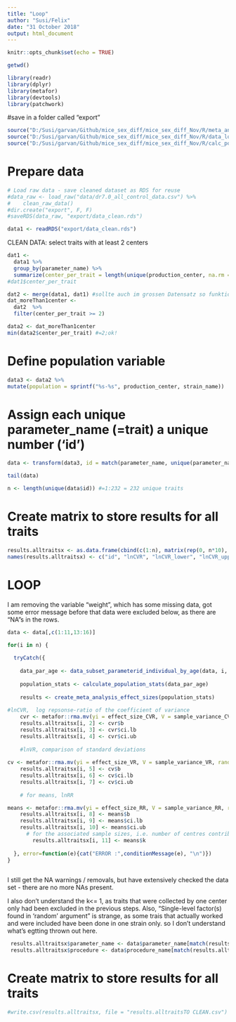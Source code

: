 ---
title: "Loop"
author: "Susi/Felix"
date: "31 October 2018"
output: html_document
---

```{r setup, include=FALSE}
knitr::opts_chunk$set(echo = TRUE)

```

```{r}
getwd()
```

```{r}
library(readr)
library(dplyr)
library(metafor)
library(devtools)
library(patchwork)
```

#save in a folder called "export"

```{r}
source("D:/Susi/garvan/Github/mice_sex_diff/mice_sex_diff_Nov/R/meta_analysis.R")
source("D:/Susi/garvan/Github/mice_sex_diff/mice_sex_diff_Nov/R/data_load_clean2.R")
source("D:/Susi/garvan/Github/mice_sex_diff/mice_sex_diff_Nov/R/calc_pop_stats.R")
```

# Prepare data 
```{r}
# Load raw data - save cleaned dataset as RDS for reuse
#data_raw <- load_raw("data/dr7.0_all_control_data.csv") %>%
#    clean_raw_data()
#dir.create("export", F, F)
#saveRDS(data_raw, "export/data_clean.rds")

data1 <- readRDS("export/data_clean.rds")
```


CLEAN DATA: select traits with at least 2 centers
```{r}
dat1 <-
  data1 %>%
  group_by(parameter_name) %>%
  summarize(center_per_trait = length(unique(production_center, na.rm = TRUE)))
#dat1$center_per_trait

```

```{r}
dat2 <- merge(data1, dat1) #sollte auch im grossen Datensatz so funktionieren, also ohne die uebereinstimmende Variable (trait) anzugeben
dat_moreThan1center <-
  dat2  %>%
  filter(center_per_trait >= 2)
```


```{r}
data2 <- dat_moreThan1center
min(data2$center_per_trait) #=2;ok!
```


# Define population variable

```{r}
data3 <- data2 %>%
mutate(population = sprintf("%s-%s", production_center, strain_name))
```

# Assign each unique parameter_name (=trait) a unique number ('id')

```{r}
data <- transform(data3, id = match(parameter_name, unique(parameter_name)))


```

```{r}
tail(data)

```

```{r}
n <- length(unique(data$id)) #=1:232 = 232 unique traits
```

# Create matrix to store results for all traits

```{r}
results.alltraitsx <- as.data.frame(cbind(c(1:n), matrix(rep(0, n*10), ncol = 10))) #number of individual results per trait = 10
names(results.alltraitsx) <- c("id", "lnCVR", "lnCVR_lower", "lnCVR_upper", "lnVR", "lnVR_lower", "lnVR_upper", "lnRR", "lnRR_lower", "lnRR_upper" , "sampleSize")
```

# LOOP
I am removing the variable "weight", which has some missing data, got some error message before that data were excluded below, as there are "NA"s in the rows.
```{r}
data <- data[,c(1:11,13:16)]
```



```{r}

for(i in n) {
  
  tryCatch({
    
    data_par_age <- data_subset_parameterid_individual_by_age(data, i, age_min = 0, age_center = 100)
    
    population_stats <- calculate_population_stats(data_par_age)
    
    results <- create_meta_analysis_effect_sizes(population_stats)
    
#lnCVR,  log repsonse-ratio of the coefficient of variance    
    cvr <- metafor::rma.mv(yi = effect_size_CVR, V = sample_variance_CVR, random = list(~1| strain_name, ~1|production_center, ~1|err), control=list(optimizer="optim", optmethod="Nelder-Mead"), data = results)
    results.alltraitsx[i, 2] <- cvr$b
    results.alltraitsx[i, 3] <- cvr$ci.lb
    results.alltraitsx[i, 4] <- cvr$ci.ub
    
    #lnVR, comparison of standard deviations   
    
cv <- metafor::rma.mv(yi = effect_size_VR, V = sample_variance_VR, random = list(~1| strain_name, ~1|production_center, ~1|err), control=list(optimizer="optim", optmethod="Nelder-Mead"), data = results)
    results.alltraitsx[i, 5] <- cv$b
    results.alltraitsx[i, 6] <- cv$ci.lb
    results.alltraitsx[i, 7] <- cv$ci.ub
    
    # for means, lnRR

means <- metafor::rma.mv(yi = effect_size_RR, V = sample_variance_RR, random = list(~1| strain_name, ~1|production_center, ~1|err), control=list(optimizer="optim", optmethod="Nelder-Mead"), data = results)
    results.alltraitsx[i, 8] <- means$b
    results.alltraitsx[i, 9] <- means$ci.lb
    results.alltraitsx[i, 10] <- means$ci.ub
      # for the associated sample sizes, i.e. number of centres contributing ? or combination centes/ strains (doesn't lookm like it)
        results.alltraitsx[i, 11] <- means$k
   
  }, error=function(e){cat("ERROR :",conditionMessage(e), "\n")})
}
 
```
 
 I still get the NA warnings / removals, but have extensively checked the data set - there are no more NAs present.
 
 I also don't understand the k<= 1, as traits that were collected by one center only had been excluded in the previous steps.
 Also, "Single-level factor(s) found in 'random' argument" is strange, as some trais that actually worked and were included have been done in one strain only. so I don't understand what's egtting thrown out here.
 
 
 
```{r}  
 results.alltraitsx$parameter_name <- data$parameter_name[match(results.alltraitsx$id, data$id)]
 results.alltraitsx$procedure <- data$procedure_name[match(results.alltraitsx $id, data$id)]
```

# Create matrix to store results for all traits
```{r}   
#write.csv(results.alltraitsx, file = "results.alltraitsTO CLEAN.csv")

```

